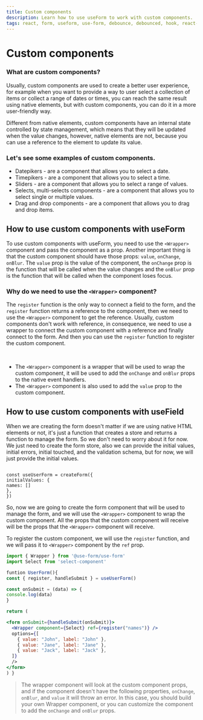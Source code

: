 ```yaml
---
title: Custom components
description: Learn how to use useForm to work with custom components.
tags: react, form, useform, use-form, debounce, debounced, hook, react-select, select
---
```


# Custom components

### What are custom components?

Usually, custom components are used to create a better user experience, for example when you want to provide a way to user select a collection of items or collect a range of dates or times, you can reach the same result using native elements, but with custom components, you can do it in a more user-friendly way.

Different from native elements, custom components have an internal state controlled by state management, which means that they will be updated when the value changes, however, native elements are not, because you can use a reference to the element to update its value.

### Let's see some examples of custom components.

- Datepikers - are a component that allows you to select a date.
- Timepikers - are a component that allows you to select a time.
- Sliders - are a component that allows you to select a range of values.
- Selects, multi-selects components - are a component that allows you to select single or multiple values.
- Drag and drop components - are a component that allows you to drag and drop items.

## How to use custom components with useForm

To use custom components with useForm, you need to use the `<Wrapper>` component and pass the component as a prop. Another important thing is that the custom component should have those props: `value`, `onChange`, `onBlur`. The `value` prop is the value of the component, the `onChange` prop is the function that will be called when the value changes and the `onBlur` prop is the function that will be called when the component loses focus.

### Why do we need to use the `<Wrapper>` component?

The `register` function is the only way to connect a field to the form, and the `register` function returns a reference to the component, then we need to use the `<Wrapper>` component to get the reference.
Usually, custom components don't work with reference, in consequence, we need to use a wrapper to connect the custom component with a reference and finally connect to the form. And then you can use the `register` function to register the custom component.

<br />

- The `<Wrapper>` component is a wrapper that will be used to wrap the custom component, it will be used to add the `onChange` and `onBlur` props to the native event handlers.
- The `<Wrapper>` component is also used to add the `value` prop to the custom component.

## How to use custom components with useField

When we are creating the form doesn't matter if we are using native HTML elements or not, it's just a function that creates a store and returns a function to manage the form. So we don't need to worry about it for now. We just need to create the form store, also we can provide the initial values, initial errors, initial touched, and the validation schema, but for now, we will just provide the initial values.

```javascriptimport { createForm } from '@use-form/core'

const useUserForm = createForm({
initialValues: {
names: []
},
})

```

So, now we are going to create the form component that will be used to manage the form, and we will use the `<Wrapper>` component to wrap the custom component. All the props that the custom component will receive will be the props that the `<Wrapper>` component will receive.

To register the custom component, we will use the `register` function, and we will pass it to `<Wrapper>` component by the `ref` prop.

```jsx
import { Wrapper } from '@use-form/use-form'
import Select from 'select-component'

funtion UserForm(){
const { register, handleSubmit } = useUserForm()

const onSubmit = (data) => {
console.log(data)
}

return (

<form onSubmit={handleSubmit(onSubmit)}>
  <Wrapper component={Select} ref={register("names")} />
  options={[
    { value: "John", label: "John" },
    { value: "Jane", label: "Jane" },
    { value: "Jack", label: "Jack" },
  ]}
  />
</form>
) }
```

> The wrapper component will look at the custom component props, and if the component doesn't have the following properties, `onChange`, `onBlur`, and `value` it will throw an error. In this case, you should build your own Wrapper component, or you can customize the component to add the `onChange` and `onBlur` props.
